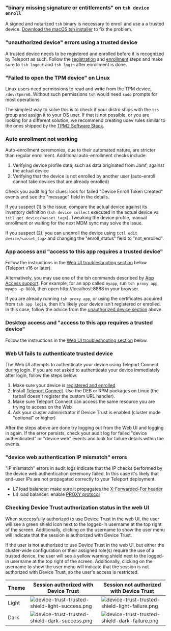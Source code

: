 ### "binary missing signature or entitlements" on `tsh device enroll`

A signed and notarized `tsh` binary is necessary to enroll and use a a trusted
device. [Download the macOS tsh installer](../../installation.mdx#macos) to fix
the problem.

### "unauthorized device" errors using a trusted device

A trusted device needs to be registered and enrolled before it is recognized by
Teleport as such. Follow the [registration](../../identity-governance/device-trust/device-management.mdx#register-a-trusted-device) and
[enrollment](../../identity-governance/device-trust/device-management.mdx#enroll-a-trusted-device) steps
and make sure to `tsh logout` and `tsh login` after enrollment is done.

### "Failed to open the TPM device" on Linux

Linux users need permissions to read and write from the TPM device, `/dev/tpmrm0`.
Without such permissions `tsh` would need `sudo` prompts for most operations.

The simplest way to solve this is to check if your distro ships with the `tss`
group and assign it to your OS user. If that is not possible, or you are looking
for a different solution, we recommend creating udev rules similar to the ones
shipped by the [TPM2 Software Stack](
https://github.com/tpm2-software/tpm2-tss/blob/ede63dd1ac1f0a46029d457304edcac2162bfab8/dist/tpm-udev.rules#L4).

### Auto enrollment not working

Auto-enrollment ceremonies, due to their automated nature, are stricter than
regular enrollment. Additional auto-enrollment checks include:

1. Verifying device profile data, such as data originated from Jamf, against the
   actual device
2. Verifying that the device is not enrolled by another user (auto-enroll cannot
   take devices that are already enrolled)

Check you audit log for clues: look for failed "Device Enroll Token Created"
events and see the "message" field in the details.

If you suspect (1) is the issue, compare the actual device against its inventory
definition (`tsh device collect` executed in the actual device vs `tctl get
device/<asset_tag>`). Tweaking the device profile, manual enrollment or waiting
for the next MDM sync may solve the issue.

If you suspect (2), you can unenroll the device using `tctl edit
device/<asset_tag>` and changing the "enroll_status" field to "not_enrolled".

### App access and "access to this app requires a trusted device"

Follow the instructions in the [Web UI troubleshooting section](
#web-ui-fails-to-authenticate-trusted-device) below (Teleport v16 or later).

Alternatively, you may use one of the tsh commands described by
[App Access support](../../identity-governance/device-trust/enforcing-device-trust.mdx).
For example, for an app called `myapp`, run `tsh proxy app myapp -p 8888`, then
open http://localhost:8888 in your browser.

If you are already running `tsh proxy app`, or using the certificates acquired
from `tsh app login`, then it's likely your device isn't registered or enrolled.
In this case, follow the advice from the [unauthorized device section](
#unauthorized-device-errors-using-a-trusted-device) above.

### Desktop access and "access to this app requires a trusted device"

Follow the instructions in the [Web UI troubleshooting section](
#web-ui-fails-to-authenticate-trusted-device) below.

### Web UI fails to authenticate trusted device

The Web UI attempts to authenticate your device using Teleport Connect during
login. If you are not asked to authenticate your device immediately after login,
follow the steps below:

1. Make sure your device is [registered and enrolled](../../identity-governance/device-trust/device-management.mdx#register-a-trusted-device)
2. Install [Teleport Connect](
   ../../connect-your-client/teleport-connect.mdx#installation--upgrade).
   Use the DEB or RPM packages on Linux (the tarball doesn't register the custom
   URL handler).
3. Make sure Teleport Connect can access the same resource you are trying to
   access on the Web
4. Ask your cluster administrator if Device Trust is enabled (cluster mode
   "optional" or higher)

After the steps above are done try logging out from the Web UI and logging in
again. If the error persists, check your audit log for failed "device
authenticated" or "device web" events and look for failure details within the
events.

### "device web authentication IP mismatch" errors

"IP mismatch" errors in audit logs indicate that the IP checks performed by the
device web authentication ceremony failed. In this case it's likely that
end-user IPs are not propagated correctly to your Teleport deployment.

* L7 load balancer: make sure it propagates the [X-Forwarded-For header](
../../reference/agent-services/agent_services_glossary.mdx#proxy_service) 
* L4 load balancer: enable [PROXY protocol](
  ../../admin-guides/management/security/proxy-protocol.mdx)

### Checking Device Trust authorization status in the web UI

When successfully authorized to use Device Trust in the web UI, the user will see a green
shield icon next to the logged-in username at the top right of the screen. Additionally, clicking
on the username to show the user menu will indicate that the session is authorized with Device Trust.

If the user is not authorized to use Device Trust in the web UI, but either the cluster-wide
configuration or their assigned role(s) require the use of a trusted device, the user will see a
yellow warning shield next to the logged-in username at the top right of the screen. Additionally,
clicking on the username to show the user menu will indicate that the session is not authorized
with Device Trust, so the user's access is restricted.

| Theme | Session authorized with Device Trust | Session not authorized with Device Trust |
| - | - | - |
| Light | ![device-trust-trusted-shield-light-success.png](../../../img/device-trust/device-trust-shield-light-success.png) | ![device-trust-trusted-shield-light-failure.png](../../../img/device-trust/device-trust-shield-light-failure.png) |
| Dark | ![device-trust-trusted-shield-dark-success.png](../../../img/device-trust/device-trust-shield-dark-success.png) | ![device-trust-trusted-shield-dark-failure.png](../../../img/device-trust/device-trust-shield-dark-failure.png) |
